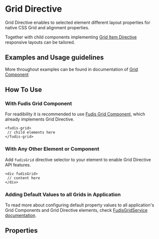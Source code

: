 
<Meta title="Directives/Grid/Grid" />

# Grid Directive

Grid Directive enables to selected element different layout properties for native CSS Grid and alignment properties.

Together with child components implementing [Grid Item Directive](/docs/directives-grid-grid-item--documentation) responsive layouts can be tailored.

## Examples and Usage guidelines

More throughout examples can be found in documentation of [Grid Component](/docs/components-grid-grid--documentation)

## How To Use

### With Fudis Grid Component

For readibility it is recommended to use [Fudis Grid Component](/docs/components-grid-grid--documentation), which already implements Grid Directive.

```
<fudis-grid>
 // child elements here
</fudis-grid>
```

### With Any Other Element or Component

Add `fudisGrid` directive selector to your element to enable Grid Directive API features.

```
<div fudisGrid>
 // content here
</div>
```

### Adding Default Values to all Grids in Application

To read more about configuring default property values to all application's Grid Components and Grid Directive elements, check [FudisGridService documentation]().

## Properties

<ArgTypes of={GridDirective} />
